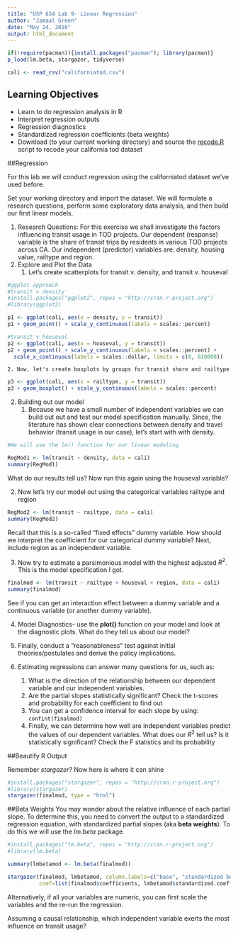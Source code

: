 ```yaml
---
title: "USP 634 Lab 9- Linear Regression"
author: "Jamaal Green"
date: "May 24, 2016"
output: html_document
---
```


```r
if(!require(pacman)){install.packages("pacman"); library(pacman)}
p_load(lm.beta, stargazer, tidyverse)

cali <- read_csv("californiatod.csv")
```

## Learning Objectives

* Learn to do regression analysis in R
* Interpret regression outputs
* Regression diagnostics
* Standardized regression coefficients (beta weights)
* Download (to your current working directory) and source the [recode.R](recode.R) script to recode your california tod dataset

##Regression

For this lab we will conduct regression using the californiatod dataset we've used before.

Set your working directory and import the dataset. We will formulate a research questions, perform some exploratory data analysis, and then build our first linear models.

1. Research Questions: For this exercise we shall investigate the factors influencing transit usage in TOD projects. Our dependent (response) variable is the share of transit trips by residents in various TOD projects across CA. Our independent (predictor) variables are: density, housing value, railtype and region. 
2. Explore and Plot the Data 
    1. Let's create scatterplots for transit v. density, and transit v. houseval

```r

#ggplot approach
#transit v density
#install.packages("ggplot2", repos = "http://cran.r-project.org")
#library(ggplot2)

p1 <- ggplot(cali, aes(x = density, y = transit))
p1 + geom_point() + scale_y_continuous(labels = scales::percent) 

#transit v houseval
p2 <- ggplot(cali, aes(x = houseval, y = transit))
p2 + geom_point() + scale_y_continuous(labels = scales::percent) +
  scale_x_continuous(labels = scales::dollar, limits = c(0, 810000))
```
    
    2. Now, let's create boxplots by groups for transit share and railtype

```r

p3 <- ggplot(cali, aes(x = railtype, y = transit))
p3 + geom_boxplot() + scale_y_continuous(labels = scales::percent)
```

2. Building out our model
    1. Because we have a small number of independent variables we can build out 
    out and test our model specification manually. Since, the literature has shown
    clear connections between density and travel behavior (transit usage 
    in our case), let's start with with density.

```r
#We will use the lm() function for our linear modeling

RegMod1 <- lm(transit ~ density, data = cali)
summary(RegMod1)
```

What do our results tell us? Now run this again using the houseval variable?

  2. Now let's try our model out using the categorical variables railtype and region
  
```r
RegMod2 <- lm(transit ~ railtype, data = cali)
summary(RegMod2)
```

Recall that this is a so-called "fixed effects" dummy variable. How should we interpret the coefficient for our categorical dummy variable? Next, include region as an independent variable.

  3. Now try to estimate a parsimonious model with the highest adjusted $R^2$. This is the model specification I got.
  
```r

finalmod <- lm(transit ~ railtype + houseval + region, data = cali)
summary(finalmod)
```

See if you can get an interaction effect between a dummy variable and a continuous variable (or another dummy variable).

   4. Model Diagnostics- use the **plot()** function on your model and look at the
   diagnostic plots. What do they tell us about our model?
   
   5. Finally, conduct a "reasonableness" test against initial theories/postulates and derive the policy implications.
  
   6. Estimating regressions can answer many questions for us, such as:
       1. What is the direction of the relationship between our dependent variable and our independent variables.
       2. Are the partial slopes statistically significant? Check the t-scores and probability for each coefficient to find out
       3. You can get a confidence interval for each slope by using:
         `confint(finalmod)`
       4. Finally, we can determine how well are independent variables predict the values of our dependent variables. What does our $R^2$ tell us? Is it statistically significant? Check the F statistics and its probability
       
##Beautify R Output

Remember *stargazer*? Now here is where it can shine

```r
#install.packages("stargazer", repos = "http://cran.r-project.org")
#library(stargazer)
stargazer(finalmod, type = "html")
```

##Beta Weights
You may wonder about the relative influence of each partial slope. To determine this, you need to convert the output to a standardized regression equation, with standardized partial slopes (aka **beta weights**). To do this we will use the *lm.beta* package.

```r

#install.packages("lm.beta", repos = "http://cran.r-project.org")
#library(lm.beta)

summary(lmbetamod <- lm.beta(finalmod))

```

```r
stargazer(finalmod, lmbetamod, column.labels=c("base", "standardized beta"), 
          coef=list(finalmod$coefficients, lmbetamod$standardized.coefficients), type="html")
```

Alternatively, if all your variables are numeric, you can first scale the variables and the re-run the regression.

Assuming a causal relationship, which independent variable exerts the most influence on transit usage?
